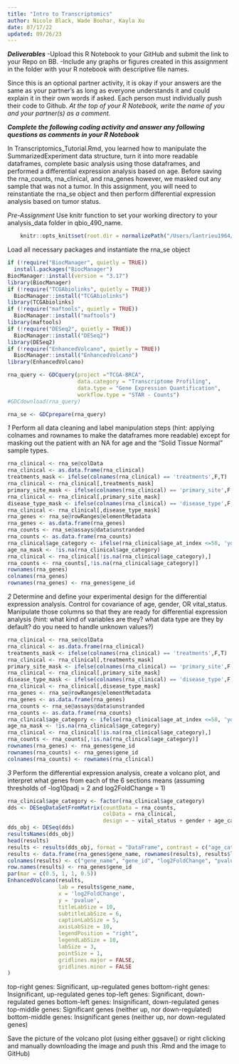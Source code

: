 ```yaml
---
title: "Intro to Transcriptomics"
author: Nicole Black, Wade Boohar, Kayla Xu
date: 07/17/22
updated: 09/26/23
---
```


***Deliverables***
-Upload this R Notebook to your GitHub and submit the link to your Repo on BB.
-Include any graphs or figures created in this assignment in the folder with your R notebook with descriptive file names.

Since this is an optional partner activity, it is okay if your answers are the same as your partner’s as long as everyone understands it and could explain it in their own words if asked. Each person must individually push their code to Github. *At the top of your R Notebook, write the name of you and your partner(s) as a comment.*

***Complete the following coding activity and answer any following questions as comments in your R Notebook***

In Transcriptomics_Tutorial.Rmd, you learned how to manipulate the SummarizedExperiment data structure, turn it into more readable dataframes, complete basic analysis using those dataframes, and performed a differential expression analysis based on age. Before saving the rna_counts, rna_clinical, and rna_genes however, we masked out any sample that was not a tumor. In this assignment, you will need to reinstantiate the rna_se object and then perform differential expression analysis based on tumor status.

*Pre-Assignment*
Use knitr function to set your working directory to your analysis_data folder in qbio_490_name.
```r
    knitr::opts_knit$set(root.dir = normalizePath("/Users/lantrieu1964/Documents/GitHub/qbio_490_LanTrieu/analysis_data")) 
```

Load all necessary packages and instantiate the rna_se object
```r
if (!require("BiocManager", quietly = TRUE))
  install.packages("BiocManager")
BiocManager::install(version = "3.17")
library(BiocManager)
if (!require("TCGAbiolinks", quietly = TRUE))
  BiocManager::install("TCGAbiolinks")
library(TCGAbiolinks)
if (!require("maftools", quietly = TRUE))
  BiocManager::install("maftools")
library(maftools)
if (!require("DESeq2", quietly = TRUE))
  BiocManager::install("DESeq2")
library(DESeq2)
if (!require("EnhancedVolcano", quietly = TRUE))
  BiocManager::install("EnhancedVolcano")
library(EnhancedVolcano)

rna_query <- GDCquery(project ="TCGA-BRCA",
                      data.category = "Transcriptome Profiling",
                      data.type = "Gene Expression Quantification",
                      workflow.type = "STAR - Counts")
#GDCdownload(rna_query)

rna_se <- GDCprepare(rna_query)
```


*1*
Perform all data cleaning and label manipulation steps (hint: applying colnames and rownames to make the dataframes more readable) except for masking out the patient with an NA for age and the "Solid Tissue Normal" sample types.
```r
rna_clinical <- rna_se@colData
rna_clinical <- as.data.frame(rna_clinical)
treatments_mask <- ifelse(colnames(rna_clinical) == 'treatments',F,T)
rna_clinical <- rna_clinical[,treatments_mask]
primary_site_mask <- ifelse(colnames(rna_clinical) == 'primary_site',F,T)
rna_clinical <- rna_clinical[,primary_site_mask]
disease_type_mask <- ifelse(colnames(rna_clinical) == 'disease_type',F,T)
rna_clinical <- rna_clinical[,disease_type_mask]
rna_genes <- rna_se@rowRanges@elementMetadata
rna_genes <- as.data.frame(rna_genes)
rna_counts <- rna_se@assays@data$unstranded
rna_counts <- as.data.frame(rna_counts)
rna_clinical$age_category <- ifelse(rna_clinical$age_at_index <=58, 'young','old')
age_na_mask <- !is.na(rna_clinical$age_category)
rna_clinical <- rna_clinical[!is.na(rna_clinical$age_category),]
rna_counts <- rna_counts[,!is.na(rna_clinical$age_category)]
rownames(rna_genes)
colnames(rna_genes)
rownames(rna_genes) <- rna_genes$gene_id
```
*2*
Determine and define your experimental design for the differential expression analysis. Control for covariance of age, gender, OR vital_status. Manipulate those columns so that they are ready for differential expression analysis (hint: what kind of variables are they? what data type are they by default? do you need to handle unknown values?)
```r
rna_clinical <- rna_se@colData
rna_clinical <- as.data.frame(rna_clinical)
treatments_mask <- ifelse(colnames(rna_clinical) == 'treatments',F,T)
rna_clinical <- rna_clinical[,treatments_mask]
primary_site_mask <- ifelse(colnames(rna_clinical) == 'primary_site',F,T)
rna_clinical <- rna_clinical[,primary_site_mask]
disease_type_mask <- ifelse(colnames(rna_clinical) == 'disease_type',F,T)
rna_clinical <- rna_clinical[,disease_type_mask]
rna_genes <- rna_se@rowRanges@elementMetadata
rna_genes <- as.data.frame(rna_genes)
rna_counts <- rna_se@assays@data$unstranded
rna_counts <- as.data.frame(rna_counts)
rna_clinical$age_category <- ifelse(rna_clinical$age_at_index <=58, 'young','old')
age_na_mask <- !is.na(rna_clinical$age_category)
rna_clinical <- rna_clinical[!is.na(rna_clinical$age_category),]
rna_counts <- rna_counts[,!is.na(rna_clinical$age_category)]
rownames(rna_genes) <- rna_genes$gene_id
rownames(rna_counts) <- rna_genes$gene_id
colnames(rna_counts) <- rownames(rna_clinical)
```


*3*
Perform the differential expression analysis, create a volcano plot, and interpret what genes from each of the 6 sections means (assuming thresholds of -log10padj = 2 and log2FoldChange = 1)
```r
rna_clinical$age_category <- factor(rna_clinical$age_category)
dds <- DESeqDataSetFromMatrix(countData = rna_counts,
                              colData = rna_clinical,
                              design = ~ vital_status + gender + age_category)
dds_obj <- DESeq(dds)
resultsNames(dds_obj) 
head(results)
results <- results(dds_obj, format = "DataFrame", contrast = c("age_category", "old", "young"))
results <- data.frame(rna_genes$gene_name, rownames(results), results$log2FoldChange, results$pvalue, results$padj, -log10(results$padj))
colnames(results) <- c("gene_name", "gene_id", "log2FoldChange", "pvalue", "padj", "-log10(padj)")
row.names(results) <- rna_genes$gene_id
par(mar = c(0.5, 1, 1, 0.5))
EnhancedVolcano(results,
                lab = results$gene_name,
                x = 'log2FoldChange',
                y = 'pvalue',
                titleLabSize = 10,
                subtitleLabSize = 6,
                captionLabSize = 5,
                axisLabSize = 10,
                legendPosition = "right",
                legendLabSize = 10,
                labSize = 3,
                pointSize = 1,
                gridlines.major = FALSE,
                gridlines.minor = FALSE
)
```

top-right genes: Significant, up-regulated genes
bottom-right genes: Insignificant, up-regulated genes
top-left genes: Significant, down-regulated genes
bottom-left genes: Insignificant, down-regulated genes
top-middle genes: Significant genes (neither up, nor down-regulated)
bottom-middle genes: Insignificant genes (neither up, nor down-regulated genes)

Save the picture of the volcano plot (using either ggsave() or right clicking and manually downloading the image and push this .Rmd and the image to GitHub)